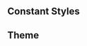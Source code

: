 
<Meta title="Guidelines/Colors" />

<Title>Color Palette</Title>

## Constant Styles

<ColorPalette>
  <ColorItem
    title="color.gray"
    subtitle="Base Colors"
    colors={{
      white: "rgb(var(--white))",
      black: "rgb(var(--black))"
    }}
  />
</ColorPalette>

## Theme

<ColorPalette>
  <ColorItem
    title="color.gray"
    subtitle="Grey Scale"
    colors={{
      "gray-100": "rgb(var(--gray-100))",
      "gray-200": "rgb(var(--gray-200))",
      "gray-300": "rgb(var(--gray-300))",
      "gray-350": "rgb(var(--gray-350))",
      "gray-400": "rgb(var(--gray-400))"
    }}
  />
  <ColorItem
    title="Success"
    subtitle="color.success"
    colors={{
      "primary-50": "rgb(var(--primary-50))",
      "primary-100": "rgb(var(--primary-100))",
      "primary-200": "rgb(var(--primary-200))",
      "primary-300": "rgb(var(--primary-300))",
      "primary-400": "rgb(var(--primary-400))",
      "primary-500": "rgb(var(--primary-500))",
      "primary-600": "rgb(var(--primary-600))",
      "primary-700": "rgb(var(--primary-700))",
      "primary-800": "rgb(var(--primary-800))",
      "primary-900": "rgb(var(--primary-900))",
      "primary-950": "rgb(var(--primary-950))"
    }}
  />
  <ColorItem
    title="color.success"
    subtitle="Success Colors"
    colors={{
      "success-50": "rgb(var(--success-50))",
      "success-100": "rgb(var(--success-100))",
      "success-200": "rgb(var(--success-200))",
      "success-300": "rgb(var(--success-300))",
      "success-400": "rgb(var(--success-400))",
      "success-500": "rgb(var(--success-500))",
      "success-600": "rgb(var(--success-600))",
      "success-700": "rgb(var(--success-700))",
      "success-800": "rgb(var(--success-800))",
      "success-900": "rgb(var(--success-900))",
      "success-950": "rgb(var(--success-950))"
    }}
  />
  <ColorItem
    title="Warning"
    subtitle="color.warning"
    colors={{
      "warning-50": "rgb(var(--warning-50))",
      "warning-100": "rgb(var(--warning-100))",
      "warning-200": "rgb(var(--warning-200))",
      "warning-300": "rgb(var(--warning-300))",
      "warning-400": "rgb(var(--warning-400))",
      "warning-500": "rgb(var(--warning-500))",
      "warning-600": "rgb(var(--warning-600))",
      "warning-700": "rgb(var(--warning-700))",
      "warning-800": "rgb(var(--warning-800))",
      "warning-900": "rgb(var(--warning-900))",
      "warning-950": "rgb(var(--warning-950))"
    }}
  />
  <ColorItem
    title="Error"
    subtitle="color.error"
    colors={{
      "error-50": "rgb(var(--error-50))",
      "error-100": "rgb(var(--error-100))",
      "error-200": "rgb(var(--error-200))",
      "error-300": "rgb(var(--error-300))",
      "error-400": "rgb(var(--error-400))",
      "error-500": "rgb(var(--error-500))",
      "error-600": "rgb(var(--error-600))",
      "error-700": "rgb(var(--error-700))",
      "error-800": "rgb(var(--error-800))",
      "error-900": "rgb(var(--error-900))",
      "error-950": "rgb(var(--error-950))"
    }}
  />
  <ColorItem
    title="Background"
    subtitle="backgroundColor"
    colors={{
      "app-primary": "rgb(var(--background-primary))",
      "app-secondary": "rgb(var(--background-secondary))",
      "background-primary": "rgb(var(--background-color-primary))",
      "background-success": "rgb(var(--background-color-success))",
      "background-warning": "rgb(var(--background-color-warning))",
      "background-error": "rgb(var(--background-color-error))"
    }}
  />
</ColorPalette>
